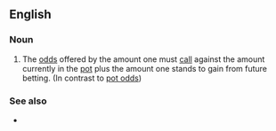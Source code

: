 ==English==

===Noun===
{{en-plural noun}}

# {{lb|en|poker}} The [[odds]] offered by the amount one must [[call]] against the amount currently in the [[pot]] plus the amount one stands to gain from future betting. (In contrast to [[pot odds]])

===See also===
* {{l|en|reverse implied odds}}